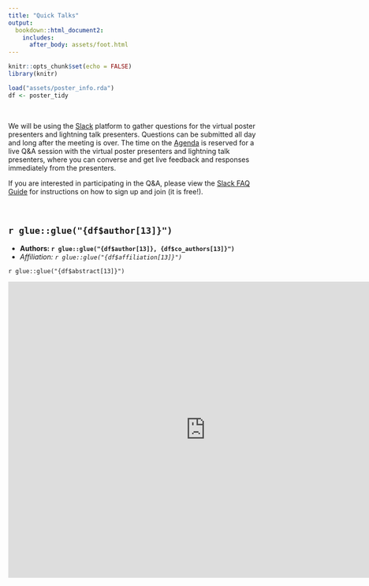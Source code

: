 ```yaml
---
title: "Quick Talks"
output: 
  bookdown::html_document2:
    includes:
      after_body: assets/foot.html
---
```


```r
knitr::opts_chunk$set(echo = FALSE)
library(knitr)

load("assets/poster_info.rda")
df <- poster_tidy


```

<style>
  .title{
    display: none;
  }
</style>

<br>

<div class = "blue">

We will be using the [Slack](reference.html) platform to gather questions for the virtual poster presenters and lightning talk presenters. Questions can be submitted all day and long after the meeting is over. The time on the [Agenda](agenda.html) is reserved for a live Q&A session with the virtual poster presenters and lightning talk presenters, where you can converse and get live feedback and responses immediately from the presenters.

If you are interested in participating in the Q&A, please view the [Slack FAQ Guide](reference.html) for instructions on how to sign up and join (it is free!).

</div>

<br>

## **`r glue::glue("{df$author[13]}")`**

 - **Authors: `r glue::glue("{df$author[13]}, {df$co_authors[13]}")`**
 - *Affiliation: `r glue::glue("{df$affiliation[13]}")`*

`r glue::glue("{df$abstract[13]}")`


<iframe width="800" height="600" src="https://www.youtube.com/embed/uvfSgE6teho" frameborder="0" allow="accelerometer; autoplay; encrypted-media; gyroscope; picture-in-picture" allowfullscreen></iframe>


